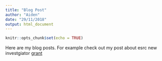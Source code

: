 ```yaml
---
title: "Blog Post"
author: "Aiden"
date: "29/11/2018"
output: html_document
---
```


```r
knitr::opts_chunk$set(echo = TRUE)
```

Here are my blog posts. For example check out my post about esrc new investgiator [grant](https://aidenloe.github.io/esrc_p1.html)

